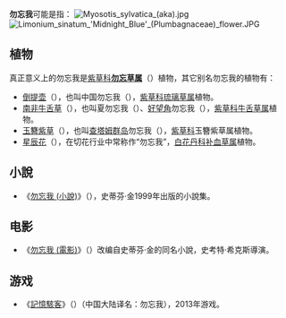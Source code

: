 '''勿忘我'''可能是指：
[[File:Myosotis_sylvatica_(aka).jpg|thumb]]
[[File:Limonium_sinatum_'Midnight_Blue'_(Plumbagnaceae)_flower.JPG|thumb]]

== 植物 ==
真正意义上的勿忘我是[[紫草科|紫草科]]'''[[勿忘草属|勿忘草属]]'''（{{lang-xm|Myosotis}}）植物，其它别名勿忘我的植物有：
*[[倒提壶|倒提壶]]（{{lang-xm|Cynoglossum amabile}}），也叫中国勿忘我（{{lang-en|Chinese forget-me-not}}），[[紫草科|紫草科]][[琉璃草属|琉璃草属]]植物。
*[[南非牛舌草|南非牛舌草]]（{{lang-xm|Anchusa capensis}}），也叫夏勿忘我（{{lang-en|summer forget-me-not}}）、[[好望角|好望角]]勿忘我（{{lang-en|Cape forget-me-not}}），[[紫草科|紫草科]][[牛舌草属|牛舌草属]]植物。
*[[玉簪紫草|玉簪紫草]]（{{lang-xm|Myosotidium hortensia}}），也叫[[查塔姆群岛|查塔姆群岛]]勿忘我（{{lang-en|Chatham Islands forget-me-not}}），[[紫草科|紫草科]]玉簪紫草属植物。
*[[星辰花|星辰花]]（{{lang-xm|Limonium sinuatum}}），在切花行业中常称作“勿忘我”，[[白花丹科|白花丹科]][[补血草属|补血草属]]植物。

== 小說 ==
*《[[勿忘我_(小說)|勿忘我 (小說)]]》（{{lang-en|''Hearts in Atlantis''}}），史蒂芬·金1999年出版的小說集。

== 电影 ==
*《[[勿忘我_(電影)|勿忘我 (電影)]]》（{{lang-en|''Hearts in Atlantis''}}）改编自史蒂芬·金的同名小說，史考特·希克斯導演。

== 游戏 ==
*《[[記憶駭客|記憶駭客]]》（{{lang-en|''Remember Me''}}）（中国大陆译名：勿忘我），2013年游戏。

{{disambig|Z|Cat=三字消歧义}}